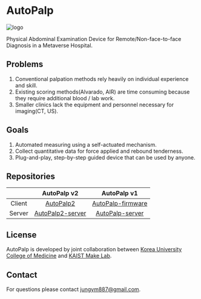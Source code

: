 # AutoPalp

![logo](/img/index/logo.png)

Physical Abdominal Examination Device
for Remote/Non-face-to-face Diagnosis in a Metaverse Hospital.

## Problems

1. Conventional palpation methods rely heavily on individual experience and skill.
2. Existing scoring methods(Alvarado, AIR) are time consuming because they require additional blood / lab work.
3. Smaller clinics lack the equipment and personnel necessary for imaging(CT, US).

## Goals

1. Automated measuring using a self-actuated mechanism.
2. Collect quantitative data for force applied and rebound tenderness.
3. Plug-and-play, step-by-step guided device that can be used by anyone.

## Repositories

|| AutoPalp v2   | AutoPalp v1 |
|:---:| :---: | :---: |
|Client| [AutoPalp2](https://github.com/makelab-kaist/AutoPalp2)    |  [AutoPalp-firmware](https://github.com/makinteractlab/AutoPalp-firmware)   |
|Server| [AutoPalp2-server](https://github.com/makelab-kaist/AutoPalp2-server) | [AutoPalp-server](https://github.com/makinteractlab/AutoPalp-server)  |

## License

AutoPalp is developed by joint collaboration between [Korea University College of Medicine](https://medicine.korea.ac.kr/en/index.do) and [KAIST Make Lab](https://make.kaist.ac.kr/).

## Contact

For questions please contact jungym887@gmail.com.
